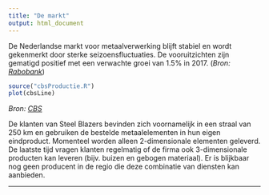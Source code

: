 ```yaml
---
title: "De markt"
output: html_document
---
```

De Nederlandse markt voor metaalverwerking blijft stabiel en wordt gekenmerkt door sterke seizoensfluctuaties. De vooruitzichten zijn gematigd positief met een verwachte groei van 1.5% in 2017. (*Bron: [Rabobank](https://www.rabobankcijfersentrends.nl/index.cfm?action=branche&branche=Metaalproductenindustrie)*)

```r
source("cbsProductie.R")
plot(cbsLine)
```
*Bron: [CBS](http://statline.cbs.nl/Statweb/publication/?DM=SLNL&PA=81810NED&D1=0&D2=29&D3=170-172,174-180,182-184,187-189,191-196&HDR=G2&STB=G1,T&VW=T)*

De klanten van Steel Blazers bevinden zich voornamelijk in een straal van 250 km en gebruiken de bestelde metaalelementen in hun eigen eindproduct. Momenteel worden alleen 2-dimensionale elementen geleverd. De laatste tijd vragen klanten regelmatig of de firma ook 3-dimensionale producten kan leveren (bijv. buizen en gebogen materiaal). Er is blijkbaar nog geen producent in de regio die deze combinatie van diensten kan aanbieden.

<hr>